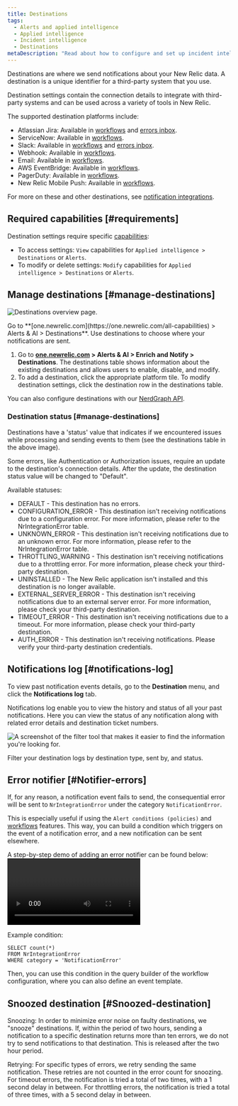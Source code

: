 ```yaml
---
title: Destinations
tags:
  - Alerts and applied intelligence
  - Applied intelligence
  - Incident intelligence
  - Destinations
metaDescription: "Read about how to configure and set up incident intelligence destinations."
---
```




Destinations are where we send notifications about your New Relic data. A destination is a unique identifier for a third-party system that you use.

Destination settings contain the connection details to integrate with third-party systems and can be used across a variety of tools in New Relic.

The supported destination platforms include:

* Atlassian Jira: Available in [workflows](/docs/alerts-applied-intelligence/applied-intelligence/incident-workflows/incident-workflows/) and [errors inbox](/docs/errors-inbox/).
* ServiceNow: Available in [workflows](/docs/alerts-applied-intelligence/applied-intelligence/incident-workflows/incident-workflows/).
* Slack: Available in [workflows](/docs/alerts-applied-intelligence/applied-intelligence/incident-workflows/incident-workflows/) and [errors inbox](/docs/errors-inbox/).
* Webhook: Available in [workflows](/docs/alerts-applied-intelligence/applied-intelligence/incident-workflows/incident-workflows/).
* Email: Available in [workflows](/docs/alerts-applied-intelligence/applied-intelligence/incident-workflows/incident-workflows/).
* AWS EventBridge: Available in [workflows](/docs/alerts-applied-intelligence/applied-intelligence/incident-workflows/incident-workflows/).
* PagerDuty: Available in [workflows](/docs/alerts-applied-intelligence/applied-intelligence/incident-workflows/incident-workflows/).
* New Relic Mobile Push: Available in [workflows](/docs/alerts-applied-intelligence/applied-intelligence/incident-workflows/incident-workflows/).

For more on these and other destinations, see [notification integrations](/docs/alerts-applied-intelligence/notifications/notification-integrations).


## Required capabilities [#requirements]

Destination settings require specific [capabilities](/docs/accounts/accounts-billing/new-relic-one-user-management/user-capabilities):

* To access settings: `View` capabilities for `Applied intelligence > Destinations` or `Alerts`.
* To modify or delete settings: `Modify` capabilities for `Applied intelligence > Destinations` or `Alerts`.

## Manage destinations [#manage-destinations]

<img
  title="Destinations overview page"
  alt="Destinations overview page."
  src={accountsDestinationsOverview}
/>

<figcaption>
  Go to **[one.newrelic.com](https://one.newrelic.com/all-capabilities) > Alerts & AI > Destinations**. Use destinations to choose where your notifications are sent.
</figcaption>

1. Go to **[one.newrelic.com](https://one.newrelic.com/all-capabilities) > Alerts & AI > Enrich and Notify > Destinations**. The destinations table shows information about the existing destinations and allows users to enable, disable, and modify.
2. To add a destination, click the appropriate platform tile. To modify destination settings, click the destination row in the destinations table.

You can also configure destinations with our [NerdGraph API](/docs/apis/nerdgraph/examples/nerdgraph-api-notifications-destinations).

### Destination status [#manage-destinations]

Destinations have a 'status' value that indicates if we encountered issues while processing and sending events to them (see the destinations table in the above image).

Some errors, like Authentication or Authorization issues, require an update to the destination's connection details. After the update, the destination status value will be changed to "Default".

Available statuses:

* DEFAULT - This destination has no errors.
* CONFIGURATION_ERROR - This destination isn't receiving notifications due to a configuration error. For more information, please refer to the NrIntegrationError table.
* UNKNOWN_ERROR - This destination isn't receiving notifications due to an unknown error. For more information, please refer to the NrIntegrationError table.
* THROTTLING_WARNING - This destination isn't receiving notifications due to a throttling error. For more information, please check your third-party destination.
* UNINSTALLED - The New Relic application isn't installed and this destination is no longer available.
* EXTERNAL_SERVER_ERROR - This destination isn't receiving notifications due to an external server error. For more information, please check your third-party destination.
* TIMEOUT_ERROR - This destination isn't receiving notifications due to a timeout. For more information, please check your third-party destination.
* AUTH_ERROR - This destination isn't receiving notifications. Please verify your third-party destination credentials.

## Notifications log [#notifications-log]

To view past notification events details, go to the **Destination** menu, and click the **Notifications log** tab.

Notifications log enable you to view the history and status of all your past notifications. Here you can view the status of any notification along with related error details and destination ticket numbers.

<img
  title="The filter tool that makes it easier to find the information you're looking for."
  alt="A screenshot of the filter tool that makes it easier to find the information you're looking for."
  src={accountsFilterDestinations}
/>

<figcaption>
  Filter your destination logs by destination type, sent by, and status.
</figcaption>

## Error notifier [#Notifier-errors]

If, for any reason, a notification event fails to send, the consequential error will be sent to `NrIntegrationError` under the category `NotificationError`.

This is especially useful if using the `Alert conditions (policies)` and [workflows](/docs/alerts-applied-intelligence/applied-intelligence/incident-workflows/incident-workflows/) features. This way, you can build a condition which triggers on the event of a notification error, and a new notification can be sent elsewhere.

A step-by-step demo of adding an error notifier can be found below:
<Video
  type="wistia"
  id="b89ctyjolq"
/>

Example condition:

```
SELECT count(*)
FROM NrIntegrationError
WHERE category = 'NotificationError'
```

Then, you can use this condition in the query builder of the workflow configuration, where you can also define an event template.

## Snoozed destination [#Snoozed-destination]

Snoozing:
In order to minimize error noise on faulty destinations, we "snooze" destinations. If, within the period of two hours, sending a notification to a specific destination returns more than ten errors, we do not try to send notifications to that destination. This is released after the two hour period.

Retrying:
For specific types of errors, we retry sending the same notification. These retries are not counted in the error count for snoozing.
For timeout errors, the notification is tried a total of two times, with a 1 second delay in between.
For throttling errors, the notification is tried a total of three times, with a 5 second delay in between.
